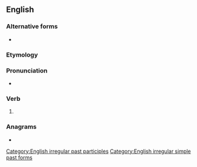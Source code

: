 ==English==

===Alternative forms===
* {{l|en|misspelled}} {{qualifier|US|Canadian}}

===Etymology===
{{prefix|mis|spelt|lang=en}}

===Pronunciation===
* {{IPA|/ˈmɪspɛlt/|lang=en}}

===Verb===
{{head|en|verb form}}

# {{en-past of|misspell}}

===Anagrams===
* {{anagrams|en|simplest}}

[[Category:English irregular past participles]]
[[Category:English irregular simple past forms]]